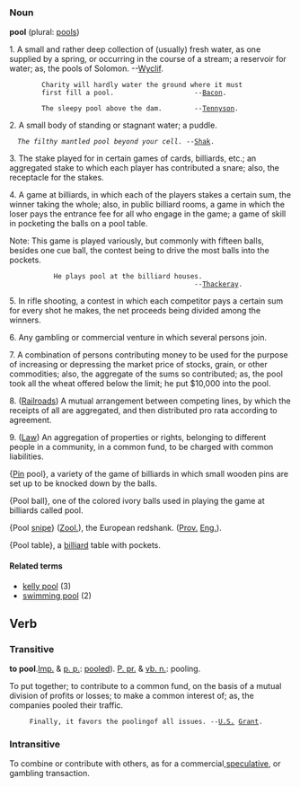 ===Noun===
'''pool''' (plural: [[pools]])

1. A small and rather deep collection of (usually) fresh water, as one supplied by a spring, or occurring in the course of a stream; a reservoir for water; as, the pools of Solomon. --[[w:Wyclif|Wyclif]].

         Charity will hardly water the ground where it must
         first fill a pool.                    --[[W:Bacon|Bacon]].

         The sleepy pool above the dam.        --[[W:Tennyson|Tennyson]].

2. A small body of standing or stagnant water; a puddle.
   ''The filthy mantled pool beyond your cell.'' --[[W:Shak|Shak]].


3. The stake played for in certain games of cards, billiards, etc.; an aggregated stake to which each player has contributed a snare; also, the receptacle for the stakes.

4. A game at billiards, in which each of the players stakes a  certain sum, the winner taking the whole; also, in public billiard rooms, a game in which the loser pays the entrance fee for all who engage in the game; a game of skill in pocketing the balls on a pool table.

Note: This game is played variously, but commonly with fifteen balls, besides one cue ball, the contest being to drive the most balls into the pockets.

            He plays pool at the billiard houses.
                                               --[[W:Thackeray|Thackeray]].

5. In rifle shooting, a contest in which each competitor pays a certain sum for every shot he makes, the net proceeds being divided among the winners.

6. Any gambling or commercial venture in which several persons join.

7. A combination of persons contributing money to be used for the  purpose of increasing or depressing the market price of stocks, grain, or other commodities; also, the aggregate of the sums so contributed; as, the pool took all the wheat offered below the limit; he put $10,000 into the pool.

8. ([[Railroad]]s) A mutual arrangement between competing lines, by which the receipts of all are aggregated, and then distributed pro rata according to agreement. 

9. ([[Law]]) An aggregation of properties or rights, belonging to different people in a community, in a common fund, to be charged with common liabilities.

{[[Pin]] pool}, a variety of the game of billiards in which small wooden pins are set up to be knocked down by the balls.

{Pool ball}, one of the colored ivory balls used in playing the game at billiards called pool.

{Pool [[snipe]]} ([[Zool.]]), the European redshank. ([[Prov.]] [[Eng.]]).

{Pool table}, a [[billiard]] table with pockets.

====Related terms====
*[[kelly pool]] (3)
*[[swimming pool]] (2)

==Verb==

=== Transitive===

'''to pool'''.[[Imp.]] & [[p. p.]]: [[pooled]]).  [[P. pr.]] & [[vb. n.]]: pooling.

To put together; to contribute to a common fund, on the basis of a mutual division of profits or losses; to make a common interest of; as, the companies pooled their traffic.

      Finally, it favors the poolingof all issues. --[[U.S.]] [[w:Grant|Grant]].

=== Intransitive===

To combine or contribute with others, as for a commercial,[[speculative]], or gambling transaction.